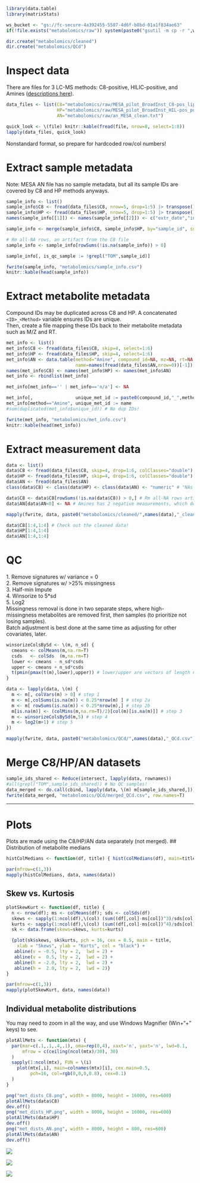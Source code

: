 ```r
library(data.table)
library(matrixStats)

ws_bucket <- "gs://fc-secure-4a392455-5587-4d6f-b8bd-01a1f834ae63"
if(!file.exists("metabolomics/raw")) system(paste0("gsutil -m cp -r ",ws_bucket,"/metabolomics .")) 

dir.create("metabolomics/cleaned")
dir.create("metabolomics/QCd")
```

# Inspect data
There are files for 3 LC-MS methods: C8-positive, HILIC-positive, and Amines ([descriptions here](https://topmed.nhlbi.nih.gov/sites/default/files/TOPMed_CORE_Year3_Broad-BIDMC_metabolomics_methods.pdf)).
```r
data_files <- list(C8="metabolomics/raw/MESA_pilot_BroadInst_C8-pos_lipids_050517.csv", # C8-positive
                   HP="metabolomics/raw/MESA_pilot_BroadInst_HIL-pos_polar_050517.csv", # HILIC-positive
                   AN="metabolomics/raw/an_MESA_clean.txt")                             # Amines

quick_look <- \(file) knitr::kable(fread(file, nrow=8, select=1:8))
lapply(data_files, quick_look)
```
Nonstandard format, so prepare for hardcoded row/col numbers!


# Extract sample metadata
Note: MESA AN file has no sample metadata, but all its sample IDs are covered by C8 and HP methods anyways.
```r
sample_info <- list()
sample_info$C8 <- fread(data_files$C8, nrow=5, drop=1:5) |> transpose()
sample_info$HP <- fread(data_files$HP, nrow=5, drop=1:5) |> transpose()
names(sample_info[[1]]) <- names(sample_info[[2]]) <- c("extr_date","inject_date","column","analysis_order","sample_id")

sample_info <- merge(sample_info$C8, sample_info$HP, by="sample_id", suffixes=c("_c8","_hp"), all=T)

# Rm all-NA rows, an artifact from the C8 file
sample_info <- sample_info[rowSums(!is.na(sample_info)) > 0]

sample_info[, is_qc_sample := !grepl("TOM",sample_id)]

fwrite(sample_info, "metabolomics/sample_info.csv")
knitr::kable(head(sample_info))


```
# Extract metabolite metadata
Compound IDs may be duplicated across C8 and HP. A concatenated `<ID>_<Method>` variable ensures IDs are unique.\
Then, create a file mapping these IDs back to their metabolite metadata such as M/Z and RT.
```r
met_info <- list()
met_info$C8 <- fread(data_files$C8, skip=4, select=1:6)
met_info$HP <- fread(data_files$HP, skip=4, select=1:6)
met_info$AN <- data.table(method="Amine", compound_id=NA, mz=NA, rt=NA, hmdb_id=NA,
                          name=names(fread(data_files$AN,nrow=0))[-1])
names(met_info$C8) <- names(met_info$HP) <- names(met_info$AN)
met_info <- rbindlist(met_info)

met_info[met_info=='' | met_info=='n/a'] <- NA

met_info[,                unique_met_id := paste0(compound_id,"_",method)]
met_info[method=="Amine", unique_met_id := name                          ] # Amines have no compound ID so just use name
#sum(duplicated(met_info$unique_id)) # No dup IDs!

fwrite(met_info, "metabolomics/met_info.csv")
knitr::kable(head(met_info))
```


# Extract measurement data
```r
data <- list()
data$C8 <- fread(data_files$C8, skip=4, drop=1:6, colClasses="double") |> t() |> `colnames<-`(met_info[method== "C8-pos",unique_met_id]) # Yes I double-checked, the names are in the proper order
data$HP <- fread(data_files$HP, skip=4, drop=1:6, colClasses="double") |> t() |> `colnames<-`(met_info[method=="HIL-pos",unique_met_id])
data$AN <- fread(data_files$AN)                                        |> as.matrix(rownames=1)
class(data$C8) <- class(data$HP) <- class(data$AN) <- "numeric" # "NAs introduced by coersion" are due to 2 weird cells in AN: "1+2559:2584.03935869994933" and "5+3828:3930.95273887971489"

data$C8 <- data$C8[rowSums(!is.na(data$C8)) > 0,] # Rm all-NA rows artifact in the C8 file
data$AN[data$AN<0] <- NA # Amines has 2 negative measurements, which doesn't make sense

mapply(fwrite, data, paste0("metabolomics/cleaned/",names(data),"_cleaned.csv"), row.names=T)
```
```r
data$C8[1:4,1:4] # Check out the cleaned data!
data$HP[1:4,1:4]
data$AN[1:4,1:4]
```


# QC
1\. Remove signatures w/ variance = 0\
2\. Remove signatures w/ >25% missingness\
3\. Half-min Impute\
4\. Winsorize to 5*sd\
5\. Log2\
Missingness removal is done in two separate steps, where high-missingness metabolites are removed first, _then_ samples (to prioritize not losing samples).\
Batch adjustment is best done at the same time as adjusting for other covariates, later.
```r
winsorizeColsBySd <- \(m, n_sd) {
  cmeans <- colMeans(m,na.rm=T)
  csds   <- colSds  (m,na.rm=T)
  lower <- cmeans - n_sd*csds
  upper <- cmeans + n_sd*csds
  t(pmin(pmax(t(m),lower),upper)) # lower/upper are vectors of length ncol(m), recycled for each row of the matrix.
}

data <- lapply(data, \(m) {
  m <- m[, colVars(m) > 0] # step 1
  m <- m[,colSums(is.na(m)) < 0.25*nrow(m) ] # step 2a
  m <- m[ rowSums(is.na(m)) < 0.25*nrow(m),] # step 2b
  m[is.na(m)] <- (colMins(m,na.rm=T)/2)[col(m)[is.na(m)]] # step 3
  m <- winsorizeColsBySd(m,5) # step 4
  m <- log2(m+1) # step 5
})

mapply(fwrite, data, paste0("metabolomics/QCd/",names(data),"_QCd.csv"), row.names=T)
```


# Merge C8/HP/AN datasets
```r
sample_ids_shared <- Reduce(intersect, lapply(data, rownames))
#all(grepl("TOM",sample_ids_shared)) # No QC samples!
data_merged <- do.call(cbind, lapply(data, \(m) m[sample_ids_shared,]))
fwrite(data_merged, "metabolomics/QCd/merged_QCd.csv", row.names=T)
```
---

# Plots
Plots are made using the C8/HP/AN data separately (not merged).
## Distribution of metabolite medians
```r
histColMedians <- function(df, title) { hist(colMedians(df), main=title) }

par(mfrow=c(1,3))
mapply(histColMedians, data, names(data))
```

## Skew vs. Kurtosis
```r
plotSkewKurt <- function(df, title) {
  n <- nrow(df); ms <- colMeans(df); sds <- colSds(df)
  skews <- sapply(1:ncol(df),\(col) (sum((df[,col]-ms[col])^3)/sds[col]^3)/n   )
  kurts <- sapply(1:ncol(df),\(col) (sum((df[,col]-ms[col])^4)/sds[col]^4)/n-3 )
  sk <- data.frame(skews=skews, kurts=kurts)

  {plot(sk$skews, sk$kurts, pch = 16, cex = 0.5, main = title, 
    xlab = "Skews", ylab = "Kurts", col = "black") +
   abline(v = -0.5, lty = 2,  lwd = 2) + 
   abline(v =  0.5, lty = 2,  lwd = 2) +
   abline(h = -2.0, lty = 2,  lwd = 2) +
   abline(h =  2.0, lty = 2,  lwd = 2)}
}

par(mfrow=c(1,3))
mapply(plotSkewKurt, data, names(data))
```

## Individual metabolite distributions
You may need to zoom in all the way, and use Windows Magnifier (Win+"+" keys) to see.
```r
plotAllMets <- function(mtx) {
  par(mar=c(.1,.1,.4,.1), oma=rep(0,4), xaxt='n', yaxt='n', lwd=0.1,
      mfrow = c(ceiling(ncol(mtx)/30), 30)
  )
  sapply(1:ncol(mtx), FUN = \(i)
    plot(mtx[,i], main=colnames(mtx)[i], cex.main=0.5,
         pch=16, col=rgb(0,0,0,0.8), cex=0.1)
  )
}

png("met_dists_C8.png", width = 8000, height = 16000, res=600)
plotAllMets(data$C8)
dev.off()
png("met_dists_HP.png", width = 8000, height = 16000, res=600)
plotAllMets(data$HP)
dev.off()
png("met_dists_AN.png", width = 8000, height = 800, res=600)
plotAllMets(data$AN)
dev.off()
```

![](met_dists_C8.png)

![](met_dists_HP.png)

![](met_dists_AN.png)
